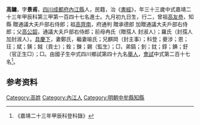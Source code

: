 {{明清人物信息框
| 姓名 = 高鏞
| 原名 =
| 圖片名稱= 
| 圖片大小 =
| 圖片說明 = 
| 最高職務 =
| 國家 = 大明 
| 爵位 =
| 籍貫 = [[四川|四川]][[成都府|成都府]][[內江縣|內江縣]]
| 族裔 = 
| 字號 = 
| 諡號 =
| 出生日期 = 九月初九日
| 出生地點 = 
| 逝世日期 = 卒年不詳 
| 逝世地點 =
| 墓葬 =
| 配偶 = 鄭氏、喻氏
| 親屬 = 曾祖[[高友恭|高友恭]]，祖[[高齊南|高齊南]]，父[[高公韶|高公韶]]，前母冉氏（贈孺人 封淑人）；羅氏（封孺人 加封淑人）
| 出身 =
* 嘉靖二十三年甲辰科同進士出身
| 經歷 =
| 著作 = 
}}
'''高鏞'''{{BD|1512年||？年||}}，字'''景甫'''，[[四川|四川]][[成都府|成都府]][[內江縣|內江縣]]人，民籍，治《[[書經|書經]]》，年三十三歲中式嘉靖二十三年甲辰科第三甲第一百四十七名進士。九月初九日生，行二，曾祖[[高友恭|高友恭]]，知縣 贈通議大夫戶部右侍郎；祖[[高齊南|高齊南]]，府通判 贈承德郎 加贈通議大夫戶部右侍郎；父[[高公韶|高公韶]]，通議大夫戶部右侍郎；前母冉氏（贈孺人 封淑人）；羅氏（封孺人 加封淑人）。[[具慶下|具慶下]]，妻鄭氏，繼妻喻氏；兄麒岡（封主事）；科登；夔涉；恩；玨；斌；鍈；鉞（貢士）；銓；鍊；錫（監生）；□，弟鎬；釗；鈂；錞；錪；釪（官正生□）；□。由國子生中式四川鄉試第四十九名[[舉人|舉人]]，[[會試|會試]]中式第二百十七名<ref>《嘉靖二十三年甲辰科登科錄》</ref>。

== 参考资料 ==
{{reflist}}

{{start box}}
{{s-off}}
{{s-before|[[胡大聘|胡大聘]]}}
{{s-title|明朝中牟縣知縣|1559年－1562年}}
{{s-after|[[李宗舜|李宗舜]]}}
{{end box}}

{{嘉靖二十三年甲辰科殿试金榜}}

{{Authority control}}
{{DEFAULTSORT:}}
[[Category:高姓|Category:高姓]]
[[Category:內江人|Category:內江人]]
[[Category:明朝中牟縣知縣|Category:明朝中牟縣知縣]]


{{明朝人物小作品}}